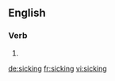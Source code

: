 ==English==

===Verb===
{{head|en}}

# {{present participle of|sick}}

[[de:sicking]]
[[fr:sicking]]
[[vi:sicking]]